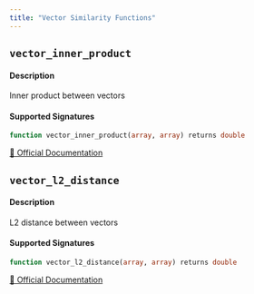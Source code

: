 ```yaml
---
title: "Vector Similarity Functions"
---
```



## `vector_inner_product`

#### Description
Inner product between vectors
#### Supported Signatures
```sql
function vector_inner_product(array, array) returns double
```
[🔗 Official Documentation](https://docs.snowflake.com/en/sql-reference/functions/vector_inner_product)

## `vector_l2_distance`

#### Description
L2 distance between vectors
#### Supported Signatures
```sql
function vector_l2_distance(array, array) returns double
```
[🔗 Official Documentation](https://docs.snowflake.com/en/sql-reference/functions/vector_l2_distance)


